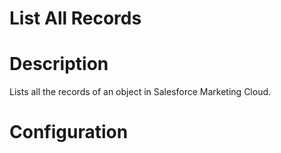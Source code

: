 ﻿# List All Records

# Description

Lists all the records of an object in Salesforce Marketing Cloud.

# Configuration

